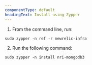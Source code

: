 ```yaml
---
componentType: default
headingText: Install using Zypper
---
```


1. From the command line, run:

```
sudo zypper -n ref -r newrelic-infra
```

2. Run the following command:

```
sudo zypper -n install nri-mongodb3
```